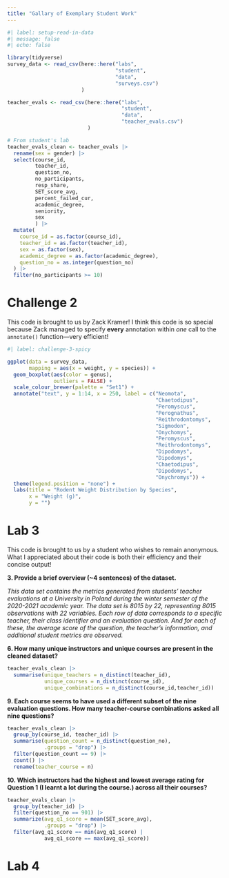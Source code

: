 ```yaml
---
title: "Gallary of Exemplary Student Work"
---
```


```r
#| label: setup-read-in-data
#| message: false
#| echo: false

library(tidyverse)
survey_data <- read_csv(here::here("labs", 
                                   "student",
                                   "data", 
                                   "surveys.csv")
                        )

teacher_evals <- read_csv(here::here("labs", 
                                     "student",
                                     "data",
                                     "teacher_evals.csv")
                          )

# From student's lab
teacher_evals_clean <- teacher_evals |>
  rename(sex = gender) |>
  select(course_id,
         teacher_id,
         question_no,
         no_participants,
         resp_share,
         SET_score_avg,
         percent_failed_cur,
         academic_degree,
         seniority,
         sex
         ) |>
  mutate(
    course_id = as.factor(course_id),
    teacher_id = as.factor(teacher_id),
    sex = as.factor(sex),
    academic_degree = as.factor(academic_degree),
    question_no = as.integer(question_no)
  ) |>
  filter(no_participants >= 10)

```

# Challenge 2

This code is brought to us by Zack Kramer! I think this code is so special because Zack managed to specify **every** annotation within *one* call to the `annotate()` function---very efficient!

```r
#| label: challenge-3-spicy

ggplot(data = survey_data,
       mapping = aes(x = weight, y = species)) + 
  geom_boxplot(aes(color = genus),
               outliers = FALSE) + 
  scale_colour_brewer(palette = "Set1") +
  annotate("text", y = 1:14, x = 250, label = c("Neomota",
                                                "Chaetodipus",
                                                "Peromyscus",
                                                "Perognathus",
                                                "Reithrodontomys",
                                                "Sigmodon",
                                                "Onychomys",
                                                "Peromyscus",
                                                "Reithrodontomys",
                                                "Dipodomys",
                                                "Dipodomys",
                                                "Chaetodipus",
                                                "Dipodomys",
                                                "Onychromys")) +
  theme(legend.position = "none") +
  labs(title = "Rodent Weight Distribution by Species",
       x = "Weight (g)",
       y = "")
```

# Lab 3

This code is brought to us by a student who wishes to remain 
anonymous. What I appreciated about their code is both their
efficiency and their concise output!

**3. Provide a brief overview (~4 sentences) of the dataset.**

*This data set contains the metrics generated from students’ teacher evaluations at a University in Poland during the winter semester of the 2020-2021 academic year. The data set is 8015 by 22, representing 8015 observations with 22 variables. Each row of data corresponds to a specific teacher, their class identifier and an evaluation question. And for each of these, the average score of the question, the teacher’s information, and additional student metrics are observed.* 

**6. How many unique instructors and unique courses are present in the cleaned dataset?**

```r
teacher_evals_clean |>
  summarise(unique_teachers = n_distinct(teacher_id),
            unique_courses = n_distinct(course_id),
            unique_combinations = n_distinct(course_id,teacher_id))
```

**9. Each course seems to have used a different subset of the nine evaluation questions. How many teacher-course combinations asked all nine questions?**

```r
teacher_evals_clean |>
  group_by(course_id, teacher_id) |>
  summarise(question_count = n_distinct(question_no), 
            .groups = "drop") |>
  filter(question_count == 9) |>
  count() |>
  rename(teacher_course = n)

```

**10. Which instructors had the highest and lowest average rating for Question 1 (I learnt a lot during the course.) across all their courses?**

```r
teacher_evals_clean |>
  group_by(teacher_id) |>
  filter(question_no == 901) |>
  summarize(avg_q1_score = mean(SET_score_avg), 
            .groups = "drop") |>
  filter(avg_q1_score == min(avg_q1_score) |
            avg_q1_score == max(avg_q1_score))
```

# Lab 4


